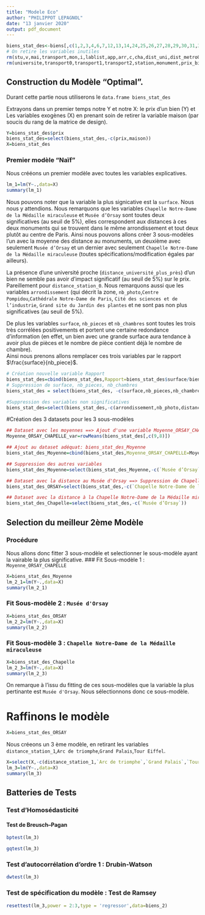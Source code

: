 ```yaml
---
title: "Modele Eco"
author: "PHILIPPOT LEPAGNOL"
date: "13 janvier 2020"
output: pdf_document
---
```


```r
biens_stat_des<-biens[,c(1,2,3,4,6,7,12,13,14,24,25,26,27,28,29,30,31,32,33,34,35,36,37,38,39)]
# On retire les variables inutiles
rm(stu,v,mai,transport,mon,i,lablist,app,arr,c,cha,dist_uni,dist_metro0,dist_metro1,dist_metro2)
rm(universite,transport0,transport1,transport2,station,monument,prix_biens,dist_metro,dist_monu)
```


## Construction du Modèle "Optimal".

Durant cette partie nous utiliserons le ```data.frame biens_stat_des```

Extrayons dans un premier temps notre Y et notre X: le prix d'un bien (Y) et Les variables exogènes (X) en prenant soin de retirer la variable maison (par soucis du rang de la matrice de design).
```r
Y=biens_stat_des$prix
biens_stat_des=select(biens_stat_des,-c(prix,maison))
X=biens_stat_des
```

### Premier modèle "Naïf"
Nous crééons un premier modèle avec toutes les variables explicatives.
```r
lm_1=lm(Y~.,data=X)  
summary(lm_1)
```
Nous pouvons noter que la variable la plus signicative est la ```surface```. Nous nous y attendions.
Nous remarquons que les variables ```Chapelle Notre-Dame de la Médaille miraculeuse``` et ```Musée d’Orsay``` sont toutes deux significatives (au seuil de 5%), elles correspondent aux distances à ces deux monuments qui se trouvent dans le même arrondissement et tout deux plutôt au centre de Paris. Ainsi nous pouvons allons créer 3 sous-modèles l'un avec la moyenne des distance au monuments, un deuxième avec seulement ```Musée d’Orsay``` et un dernier avec seulement ```Chapelle Notre-Dame de la Médaille miraculeuse``` (toutes spécifications/modification égales par ailleurs).

La présence d'une université proche (```distance_université_plus_près```) d'un bien ne semble pas avoir d'impact significatif (au seuil de 5%) sur le prix. Pareillement pour ```distance_station_0```. 
Nous remarquons aussi que les variables ```arrondissement``` (qui décrit la zone, ```nb_photo```,`Centre Pompidou`,`Cathédrale Notre-Dame de Paris`, `Cité des sciences et de l’industrie`, `Grand site du Jardin des plantes` et  ne sont pas non plus significatives (au seuil de 5%).

De plus les variables ```surface```, ```nb_pieces``` et ```nb_chambres``` sont toutes les trois très corrélées positivements et portent une certaine redondance d'information (en effet, un bien avec une grande surface aura tendance à avoir plus de pièces et le nombre de pièce contient déjà le nombre de chambre).  
Ainsi nous prenons allons remplacer ces trois variables par le rapport $\frac{surface}{nb_piece}$.
```r
# Création nouvelle variable Rapport
biens_stat_des=cbind(biens_stat_des,Rapport=biens_stat_des$surface/biens_stat_des$nb_pieces)
# Suppression de surface, nb_pieces, nb_chambres
biens_stat_des = select(biens_stat_des, -c(surface,nb_pieces,nb_chambres))
```

```r
#Suppression des variables non significatives
biens_stat_des=select(biens_stat_des,-c(arrondissement,nb_photo,distance_université_plus_près,distance_station_0,`Basilique du Sacré-Cœur de Montmartre`,`Centre Pompidou`,`Cathédrale Notre-Dame de Paris`, `Cité des sciences et de l’industrie`, `Grand site du Jardin des plantes`))

```


#Création des 3 datasets pour les 3 sous-modèles
```r
## Dataset avec les moyennes ==> Ajout d'une variable Moyenne_ORSAY_CHAPELLE_var
Moyenne_ORSAY_CHAPELLE_var=rowMeans(biens_stat_des[,c(9,8)])

## Ajout au dataset adéquat: biens_stat_des_Moyenne
biens_stat_des_Moyenne=cbind(biens_stat_des,Moyenne_ORSAY_CHAPELLE=Moyenne_ORSAY_CHAPELLE_var)

## Suppression des autres variables 
biens_stat_des_Moyenne=select(biens_stat_des_Moyenne,-c(`Musée d’Orsay`,`Chapelle Notre-Dame de la Médaille miraculeuse`))

```

```r
## Dataset avec la distance au Musée d'Orsay ==> Suppression de Chapelle Notre-Dame de la Médaille miraculeuse
biens_stat_des_ORSAY=select(biens_stat_des,-c(`Chapelle Notre-Dame de la Médaille miraculeuse`))

## Dataset avec la distance à la Chapelle Notre-Dame de la Médaille miraculeuse ==> Suppression de Musée d'Orsay 
biens_stat_des_Chapelle=select(biens_stat_des,-c(`Musée d’Orsay`))
```


## Selection du meilleur 2ème Modèle 
### Procédure
Nous allons donc fitter 3 sous-modèle et selectionner le sous-modèle ayant la vairable la plus significative.
### Fit Sous-modèle 1 : ```Moyenne_ORSAY_CHAPELLE```
```r
X=biens_stat_des_Moyenne
lm_2_1=lm(Y~.,data=X)  
summary(lm_2_1)
```
### Fit Sous-modèle 2 : ```Musée d'Orsay```
```r
X=biens_stat_des_ORSAY
lm_2_2=lm(Y~.,data=X)  
summary(lm_2_2)
```
### Fit Sous-modèle 3 : ```Chapelle Notre-Dame de la Médaille miraculeuse```
```r
X=biens_stat_des_Chapelle
lm_2_3=lm(Y~.,data=X)  
summary(lm_2_3)
```
On remarque à l'issu du fitting de ces sous-modèles que la variable la plus pertinante est ```Musée d'Orsay```. Nous 	sélectionnons donc ce sous-modèle.

# Raffinons le modèle

```r
X=biens_stat_des_ORSAY
```

Nous créeons un 3 ème modèle, en retirant les variables ```distance_station_1```,```Arc de triomphe```,```Grand Palais```,```Tour Eiffel```.
```r
X=select(X,-c(distance_station_1,`Arc de triomphe`,`Grand Palais`,`Tour Eiffel`))
lm_3=lm(Y~.,data=X)  
summary(lm_3)
```
## Batteries de Tests
### Test d'Homosédasticité
#### Test de Breusch–Pagan
```r
bptest(lm_3)
```

```r

gqtest(lm_3)
```


### Test d'autocorrélation d'ordre 1 : Drubin-Watson
```r
dwtest(lm_3)
```
### Test de spécification du modèle : Test de Ramsey 
```r
resettest(lm_3,power = 2:3,type = 'regressor',data=biens_2)
```